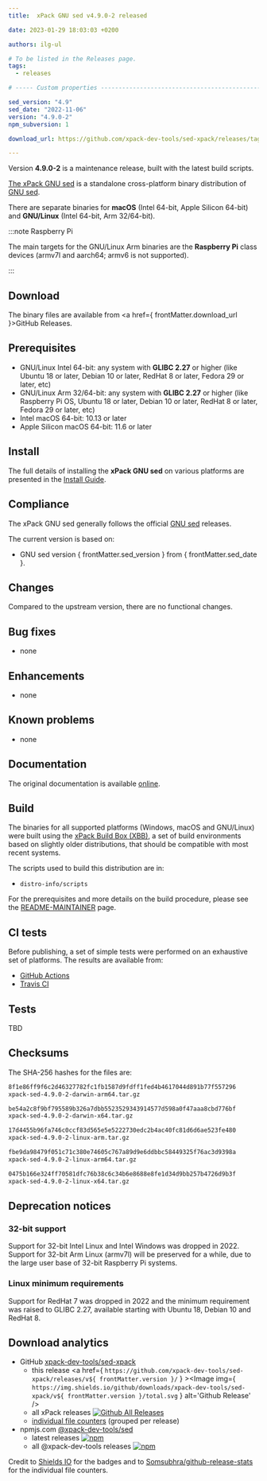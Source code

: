 ```yaml
---
title:  xPack GNU sed v4.9.0-2 released

date: 2023-01-29 18:03:03 +0200

authors: ilg-ul

# To be listed in the Releases page.
tags:
  - releases

# ----- Custom properties -----------------------------------------------------

sed_version: "4.9"
sed_date: "2022-11-06"
version: "4.9.0-2"
npm_subversion: 1

download_url: https://github.com/xpack-dev-tools/sed-xpack/releases/tag/v4.9.0-2/

---
```


Version **4.9.0-2** is a maintenance release, built with the latest build scripts.

<!-- truncate -->


[The xPack GNU sed](https://xpack-dev-tools.github.io/sed-xpack)
is a standalone cross-platform binary distribution of
[GNU sed](https://www.gnu.org/software/sed/).

There are separate binaries for
**macOS** (Intel 64-bit, Apple Silicon 64-bit)
and **GNU/Linux** (Intel 64-bit, Arm 32/64-bit).

:::note Raspberry Pi

The main targets for the GNU/Linux Arm
binaries are the **Raspberry Pi** class devices (armv7l and aarch64;
armv6 is not supported).

:::

## Download

The binary files are available from <a href={ frontMatter.download_url }>GitHub Releases</a>.

## Prerequisites

- GNU/Linux Intel 64-bit: any system with **GLIBC 2.27** or higher
  (like Ubuntu 18 or later, Debian 10 or later, RedHat 8 or later,
  Fedora 29 or later, etc)
- GNU/Linux Arm 32/64-bit: any system with **GLIBC 2.27** or higher
  (like Raspberry Pi OS, Ubuntu 18 or later, Debian 10 or later, RedHat 8 or later,
  Fedora 29 or later, etc)
- Intel macOS 64-bit: 10.13 or later
- Apple Silicon macOS 64-bit: 11.6 or later

## Install

The full details of installing the **xPack GNU sed** on various platforms
are presented in the [Install Guide](/docs/install/).

## Compliance

The xPack GNU sed generally follows the official
[GNU sed](https://www.gnu.org/software/sed/) releases.

The current version is based on:

- GNU sed version { frontMatter.sed_version }
from { frontMatter.sed_date }.

## Changes

Compared to the upstream version, there are no functional changes.

## Bug fixes

- none

## Enhancements

- none

## Known problems

- none

## Documentation

The original documentation is available
[online](https://www.gnu.org/software/sed/manual/).

## Build

The binaries for all supported platforms
(Windows, macOS and GNU/Linux) were built using the
[xPack Build Box (XBB)](https://xpack.github.io/xbb/), a set
of build environments based on slightly older distributions, that should be
compatible with most recent systems.

The scripts used to build this distribution are in:

- `distro-info/scripts`

For the prerequisites and more details on the build procedure, please see the
[README-MAINTAINER](https://github.com/xpack-dev-tools/sed-xpack/blob/xpack/README-MAINTAINER.md) page.

## CI tests

Before publishing, a set of simple tests were performed on an exhaustive
set of platforms. The results are available from:

- [GitHub Actions](https://github.com/xpack-dev-tools/sed-xpack/actions/)
- [Travis CI](https://app.travis-ci.com/github/xpack-dev-tools/sed-xpack/builds/)

## Tests

TBD

## Checksums

The SHA-256 hashes for the files are:

```txt
8f1e86ff9f6c2d46327782fc1fb1587d9fdff1fed4b4617044d891b77f557296
xpack-sed-4.9.0-2-darwin-arm64.tar.gz

be54a2c8f9bf795589b326a7dbb5523529343914577d598a0f47aaa8cbd776bf
xpack-sed-4.9.0-2-darwin-x64.tar.gz

17d4455b96fa746c0ccf83d565e5e5222730edc2b4ac40fc81d6d6ae523fe480
xpack-sed-4.9.0-2-linux-arm.tar.gz

fbe9da98479f051c71c380e74605c767a89d9e6ddbbc58449325f76ac3d9398a
xpack-sed-4.9.0-2-linux-arm64.tar.gz

0475b166e324ff70581dfc76b38c6c34b6e8688e8fe1d34d9bb257b4726d9b3f
xpack-sed-4.9.0-2-linux-x64.tar.gz

```

## Deprecation notices

### 32-bit support

Support for 32-bit Intel Linux and Intel Windows was
dropped in 2022. Support for 32-bit Arm Linux (armv7l) will be preserved
for a while, due to the large user base of 32-bit Raspberry Pi systems.

### Linux minimum requirements

Support for RedHat 7 was dropped in 2022 and the
minimum requirement was raised to GLIBC 2.27, available starting
with Ubuntu 18, Debian 10 and RedHat 8.

## Download analytics

- GitHub [xpack-dev-tools/sed-xpack](https://github.com/xpack-dev-tools/sed-xpack/)
  - this release <a href={ `https://github.com/xpack-dev-tools/sed-xpack/releases/v${ frontMatter.version }/` } ><Image img={ `https://img.shields.io/github/downloads/xpack-dev-tools/sed-xpack/v${ frontMatter.version }/total.svg` } alt='Github Release' /></a>
  - all xPack releases [![Github All Releases](https://img.shields.io/github/downloads/xpack-dev-tools/sed-xpack/total.svg)](https://github.com/xpack-dev-tools/sed-xpack/releases/)
  - [individual file counters](https://somsubhra.github.io/github-release-stats/?username=xpack-dev-tools&repository=sed-xpack) (grouped per release)
- npmjs.com [@xpack-dev-tools/sed](https://www.npmjs.com/package/@xpack-dev-tools/sed)
  - latest releases [![npm](https://img.shields.io/npm/dw/@xpack-dev-tools/sed.svg)](https://www.npmjs.com/package/@xpack-dev-tools/sed/)
  - all @xpack-dev-tools releases [![npm](https://img.shields.io/npm/dt/@xpack-dev-tools/sed.svg)](https://www.npmjs.com/package/@xpack-dev-tools/sed/)

Credit to [Shields IO](https://shields.io) for the badges and to
[Somsubhra/github-release-stats](https://github.com/Somsubhra/github-release-stats)
for the individual file counters.
